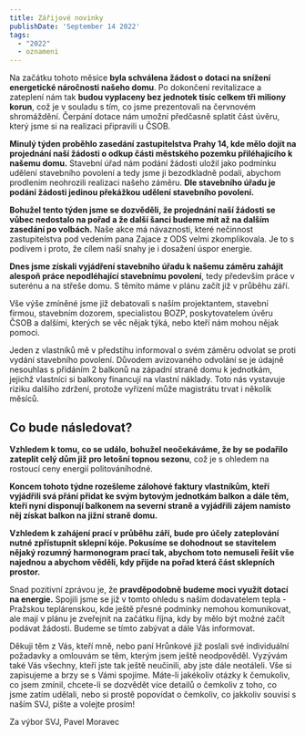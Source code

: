 ```yaml
---
title: Zářijové novinky
publishDate: 'September 14 2022'
tags:
  - "2022"
  - oznameni
---
```


Na začátku tohoto měsíce **byla schválena žádost o dotaci na snížení energetické náročnosti našeho domu**. Po dokončení revitalizace a zateplení nám tak **budou vyplaceny bez jednotek tisíc celkem tři miliony korun**, což je v souladu s tím, co jsme prezentovali na červnovém shromáždění. Čerpání dotace nám umožní předčasně splatit část úvěru, který jsme si na realizaci připravili u ČSOB.

**Minulý týden proběhlo zasedání zastupitelstva Prahy 14, kde mělo dojít na projednání naší žádosti o odkup části městského pozemku přiléhajícího k našemu domu.** Stavební úřad nám podání žádosti uložil jako podmínku udělení stavebního povolení a tedy jsme ji bezodkladně podali, abychom prodlením neohrozili realizaci našeho záměru. **Dle stavebního úřadu je podání žádosti jedinou překážkou udělení stavebního povolení.**

**Bohužel tento týden jsme se dozvěděli, že projednání naší žádosti se vůbec nedostalo na pořad a že další šanci budeme mít až na dalším zasedání po volbách.** Naše akce má návaznosti, které nečinnost zastupitelstva pod vedením pana Zajace z ODS velmi zkomplikovala. Je to s podivem i proto, že cílem naší snahy je i dosažení úspor energie.

**Dnes jsme získali vyjádření stavebního úřadu k našemu záměru zahájit alespoň práce nepodléhající stavebnímu povolení**, tedy především práce v suterénu a na střeše domu. S těmito máme v plánu začít již v průběhu září.

Vše výše zmíněné jsme již debatovali s naším projektantem, stavební firmou, stavebním dozorem, specialistou BOZP, poskytovatelem úvěru ČSOB a dalšími, kterých se věc nějak týká, nebo kteří nám mohou nějak pomoci.

Jeden z vlastníků mě v předstihu informoval o svém záměru odvolat se proti vydání stavebního povolení. Důvodem avizovaného odvolání se je údajně nesouhlas s přidáním 2 balkonů na západní straně domu k jednotkám, jejichž vlastníci si balkony financují na vlastní náklady. Toto nás vystavuje riziku dalšího zdržení, protože vyřízení může magistrátu trvat i několik měsíců.

## Co bude následovat?

**Vzhledem k tomu, co se událo, bohužel neočekáváme, že by se podařilo zateplit celý dům již pro letošní topnou sezonu**, což je s ohledem na rostoucí ceny energií politováníhodné.

**Koncem tohoto týdne rozešleme zálohové faktury vlastníkům, kteří vyjádřili svá přání přidat ke svým bytovým jednotkám balkon a dále těm, kteří nyní disponují balkonem na severní straně a vyjádřili zájem namísto něj získat balkon na jižní straně domu.**

**Vzhledem k zahájení prací v průběhu září, bude pro účely zateplování nutné zpřístupnit sklepní kóje. Pokusíme se dohodnout se stavitelem nějaký rozumný harmonogram prací tak, abychom toto nemuseli řešit vše najednou a abychom věděli, kdy přijde na pořad která část sklepních prostor.**

Snad pozitivní zprávou je, že **pravděpodobně budeme moci využít dotací na energie.** Spojili jsme se již v tomto ohledu s naším dodavatelem tepla - Pražskou teplárenskou, kde ještě přesné podmínky nemohou komunikovat, ale mají v plánu je zveřejnit na začátku října, kdy by mělo být možné začít podávat žádosti. Budeme se tímto zabývat a dále Vás informovat.

Děkuji těm z Vás, kteří mně, nebo paní Hrůnkové již poslali své individuální požadavky a omlouvám se těm, kterým jsem ještě neodpověděl. Vyzývám také Vás všechny, kteří jste tak ještě neučinili, aby jste dále neotáleli. Vše si zapisujeme a brzy se s Vámi spojíme. Máte-li jakékoliv otázky k čemukoliv, co jsem zmínil, chcete-li se dozvědět více detailů o čemkoliv z toho, co jsme zatím udělali, nebo si prostě popovídat o čemkoliv, co jakkoliv souvisí s naším SVJ, pište a volejte prosím!

Za výbor SVJ,
Pavel Moravec
